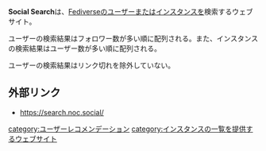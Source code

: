 {{stub}}

'''Social Search'''は、[[Fediverse]]のユーザーまたは[[インスタンス]]を検索するウェブサイト。

ユーザーの検索結果はフォロワー数が多い順に配列される。また、インスタンスの検索結果はユーザー数が多い順に配列される。

ユーザーの検索結果はリンク切れを除外していない。

==外部リンク==
* https://search.noc.social/

{{DEFAULTSORT:socialsearch}}
[[category:ユーザーレコメンデーション]]
[[category:インスタンスの一覧を提供するウェブサイト]]